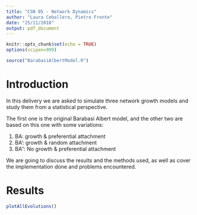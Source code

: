 ```yaml
---
title: "CSN 05 - Network Dynamics"
author: "Laura Cebollero, Pietro Fronte"
date: "25/11/2018"
output: pdf_document
---
```


```r
knitr::opts_chunk$set(echo = TRUE)
options(scipen=999)
```

```r
source("BarabasiAlbertModel.R")
```
# Introduction

In this delivery we are asked to simulate three network growth models and study them from a statistical perspective. 

The first one is the original Barabasi Albert model, and the other two are based on this one with some variations:

1. BA: growth & preferential attachment
2. BA': growth & random attachment
3. BA'': No growth & preferential attachment

We are going to discuss the results and the methods used, as well as cover the implementation done and problems encountered.


# Results

```r
plotAllEvolutions()
```

